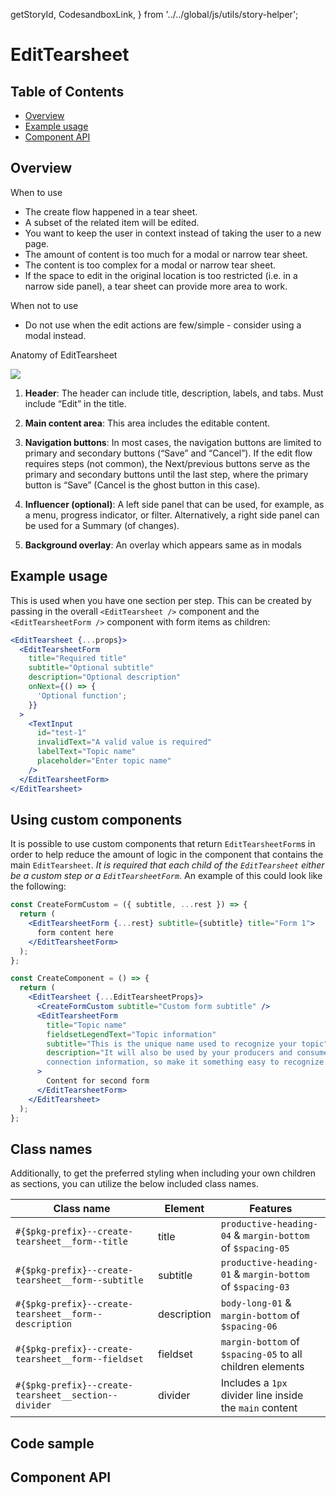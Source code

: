   getStoryId,
  CodesandboxLink,
} from '../../global/js/utils/story-helper';

# EditTearsheet

## Table of Contents

- [Overview](#overview)
- [Example usage](#example-usage)
- [Component API](#component-api)

## Overview

When to use

- The create flow happened in a tear sheet.
- A subset of the related item will be edited.
- You want to keep the user in context instead of taking the user to a new page.
- The amount of content is too much for a modal or narrow tear sheet.
- The content is too complex for a modal or narrow tear sheet.
- If the space to edit in the original location is too restricted (i.e. in a
  narrow side panel), a tear sheet can provide more area to work.

When not to use

- Do not use when the edit actions are few/simple - consider using a modal
  instead.

Anatomy of EditTearsheet

<img src={editTearsheetAnatomy} />

1. **Header**: The header can include title, description, labels, and tabs. Must
   include “Edit” in the title.

2. **Main content area**: This area includes the editable content.

3. **Navigation buttons**: In most cases, the navigation buttons are limited to
   primary and secondary buttons (“Save” and “Cancel”). If the edit flow
   requires steps (not common), the Next/previous buttons serve as the primary
   and secondary buttons until the last step, where the primary button is “Save”
   (Cancel is the ghost button in this case).

4. **Influencer (optional)**: A left side panel that can be used, for example,
   as a menu, progress indicator, or filter. Alternatively, a right side panel
   can be used for a Summary (of changes).

5. **Background overlay**: An overlay which appears same as in modals

## Example usage

<Canvas>
  <Story id={getStoryId(EditTearsheet.displayName, 'multi-form-tearsheet')} />
</Canvas>

This is used when you have one section per step. This can be created by passing
in the overall `<EditTearsheet />` component and the `<EditTearsheetForm />`
component with form items as children:

```jsx
<EditTearsheet {...props}>
  <EditTearsheetForm
    title="Required title"
    subtitle="Optional subtitle"
    description="Optional description"
    onNext={() => {
      'Optional function';
    }}
  >
    <TextInput
      id="test-1"
      invalidText="A valid value is required"
      labelText="Topic name"
      placeholder="Enter topic name"
    />
  </EditTearsheetForm>
</EditTearsheet>
```

## Using custom components

It is possible to use custom components that return `EditTearsheetForm`s in
order to help reduce the amount of logic in the component that contains the main
`EditTearsheet`. _It is required that each child of the `EditTearsheet` either
be a custom step or a `EditTearsheetForm`_. An example of this could look like
the following:

```jsx
const CreateFormCustom = ({ subtitle, ...rest }) => {
  return (
    <EditTearsheetForm {...rest} subtitle={subtitle} title="Form 1">
      form content here
    </EditTearsheetForm>
  );
};

const CreateComponent = () => {
  return (
    <EditTearsheet {...EditTearsheetProps}>
      <CreateFormCustom subtitle="Custom form subtitle" />
      <EditTearsheetForm
        title="Topic name"
        fieldsetLegendText="Topic information"
        subtitle="This is the unique name used to recognize your topic"
        description="It will also be used by your producers and consumers as part of the
        connection information, so make it something easy to recognize."
      >
        Content for second form
      </EditTearsheetForm>
    </EditTearsheet>
  );
};
```

## Class names

Additionally, to get the preferred styling when including your own children as
sections, you can utilize the below included class names.

| Class name                                            | Element     | Features                                                   |
| ----------------------------------------------------- | ----------- | ---------------------------------------------------------- |
| `#{$pkg-prefix}--create-tearsheet__form--title`       | title       | `productive-heading-04` & `margin-bottom` of `$spacing-05` |
| `#{$pkg-prefix}--create-tearsheet__form--subtitle`    | subtitle    | `productive-heading-01` & `margin-bottom` of `$spacing-03` |
| `#{$pkg-prefix}--create-tearsheet__form--description` | description | `body-long-01` & `margin-bottom` of `$spacing-06`          |
| `#{$pkg-prefix}--create-tearsheet__form--fieldset`    | fieldset    | `margin-bottom` of `$spacing-05` to all children elements  |
| `#{$pkg-prefix}--create-tearsheet__section--divider`  | divider     | Includes a `1px` divider line inside the `main` content    |

## Code sample

<CodesandboxLink exampleDirectory="EditTearsheet" />

## Component API

<ArgsTable />
